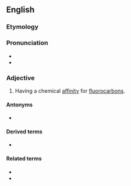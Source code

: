 ==English==

===Etymology===
{{confix|en|fluoro|philic}}

===Pronunciation===
* {{IPA|en|/ˌflɔɹəˈfɪlɪk/}}
* {{hyph|en|fluo|ro|phil|ic}}

===Adjective===
{{en-adj}}

# {{lb|en|chemistry}} Having a chemical [[affinity]] for [[fluorocarbon]]s.

====Antonyms====
* {{l|en|fluorophobic}}

====Derived terms====
* {{l|en|fluorophilicity}}

====Related terms====
* {{l|en|hydrophilic}}
* {{l|en|lipophilic}}